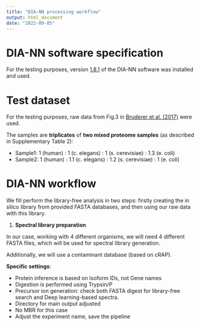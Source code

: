 ```yaml
---
title: "DIA-NN processing workflow"
output: html_document
date: "2022-09-05"
---
```


# DIA-NN software specification
For the testing purposes, version [1.8.1](https://github.com/vdemichev/DiaNN/releases/tag/1.8.1) of the DIA-NN software was installed and used.

# Test dataset
For the testing purposes, raw data from Fig.3 in [Bruderer et al. (2017)](https://pubmed.ncbi.nlm.nih.gov/29070702/) were used. 

The samples are **triplicates** of **two mixed proteome samples** (as described in Supplementary Table 2):

* Sample1: 1 (human) : 1 (c. elegans) : 1 (s. cerevisiae) : 1.3 (e. coli)
* Sample2: 1 (human) : 1.1 (c. elegans) : 1.2 (s. cerevisiae) : 1 (e. coli)

# DIA-NN workflow

We fill perform the library-free analysis in two steps: firstly creating the in silico library from provided FASTA databases, and then using our raw data with this library.

1. **Spectral library preparation**

In our case, working with 4 different organisms, we will need 4 different FASTA files, which will be used for spectral library generation.

Additionally, we will use a contaminant database (based on cRAP).

**Specific settings**:

* Protein inference is based on Isoform IDs, not Gene names
* Digestion is performed using Trypsin/P
* Precursor ion generation: check both FASTA digest for library-free search and Deep learning-based spectra.
* Directory for main output adjusted
* No MBR for this case
* Adjust the experiment name, save the pipeline







